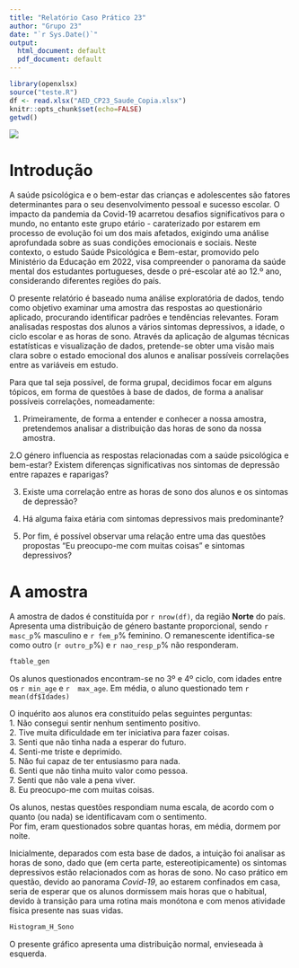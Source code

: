 ```yaml
---
title: "Relatório Caso Prático 23"
author: "Grupo 23"
date: "`r Sys.Date()`"
output:
  html_document: default
  pdf_document: default
---
```


```r
library(openxlsx)
source("teste.R")
df <- read.xlsx("AED_CP23_Saude_Copia.xlsx")
knitr::opts_chunk$set(echo=FALSE)
getwd()
```


![](iscte.PNG)

# Introdução

A saúde psicológica e o bem-estar das crianças e adolescentes são fatores determinantes para o seu desenvolvimento pessoal e sucesso escolar. O impacto da pandemia da Covid-19 acarretou desafios significativos para o mundo, no entanto este grupo etário - caraterizado por estarem em processo de evolução foi um dos mais afetados, exigindo uma análise aprofundada sobre as suas condições emocionais e sociais. Neste contexto, o estudo Saúde Psicológica e Bem-estar, promovido pelo Ministério da Educação em 2022, visa compreender o panorama da saúde mental dos estudantes portugueses, desde o pré-escolar até ao 12.º ano, considerando diferentes regiões do país.

O presente relatório é baseado numa análise exploratória de dados, tendo como objetivo examinar uma amostra das respostas ao questionário aplicado, procurando identificar padrões e tendências relevantes. Foram analisadas respostas dos alunos a vários sintomas depressivos, a idade, o ciclo escolar e as horas de sono. Através da aplicação de algumas técnicas estatísticas e visualização de dados, pretende-se obter uma visão mais clara sobre o estado emocional dos alunos e analisar possíveis correlações entre as variáveis em estudo.

Para que tal seja possível, de forma grupal, decidimos focar em alguns tópicos, em forma de questões à base de dados, de forma a analisar possíveis correlações, nomeadamente: 

  1. Primeiramente, de forma a entender e conhecer a nossa amostra, pretendemos analisar a distribuição das horas de sono da nossa amostra. 
  
  2.O género influencia as respostas relacionadas com a saúde psicológica e bem-estar? Existem diferenças significativas nos sintomas de depressão entre rapazes e raparigas? 
  
  3. Existe uma correlação entre as horas de sono dos alunos e os sintomas de depressão? 
  
  4. Há alguma faixa etária com sintomas depressivos mais predominante? 
  
  5. Por fim, é possível observar uma relação entre uma das questões propostas "Eu preocupo-me com muitas coisas" e sintomas depressivos?

# A amostra

A amostra de dados é constituída por `r nrow(df)`, da região **Norte** do país. Apresenta uma distribuição de género bastante proporcional, sendo `r masc_p`% masculino e `r fem_p`% feminino. O remanescente identifica-se como outro (`r outro_p`%) e `r nao_resp_p`% não responderam.

```r
ftable_gen
```

Os alunos questionados encontram-se no 3º e 4º ciclo, com idades entre os `r min_age` e `r  max_age`. Em média, o aluno questionado tem `r mean(df$Idades)`

O inquérito aos alunos era constituído pelas seguintes perguntas:    
  1. Não consegui sentir nenhum sentimento positivo.  
  2. Tive muita dificuldade em ter iniciativa para fazer coisas.  
  3. Senti que não tinha nada a esperar do futuro.  
  4. Senti-me triste e deprimido.    
  5. Não fui capaz de ter entusiasmo para nada.  
  6. Senti que não tinha muito valor como pessoa.  
  7. Senti que não vale a pena viver.  
  8. Eu preocupo-me com muitas coisas.  
  
  Os alunos, nestas questões respondiam numa escala, de acordo com o quanto (ou nada) se identificavam com o sentimento.   
  Por fim, eram questionados sobre quantas horas, em média, dormem por noite.
  
  Inicialmente, deparados com esta base de dados, a intuição foi analisar as horas de sono, dado que (em certa parte, estereotipicamente) os sintomas depressivos estão relacionados com as horas de sono. No caso prático em questão, devido ao panorama *Covid-19*, ao estarem confinados em casa, seria de esperar que os alunos dormissem mais horas que o habitual, devido à transição para uma rotina mais monótona e com menos atividade física presente nas suas vidas.
```r

Histogram_H_Sono

```

O presente gráfico apresenta uma distribuição normal, envieseada à esquerda.
